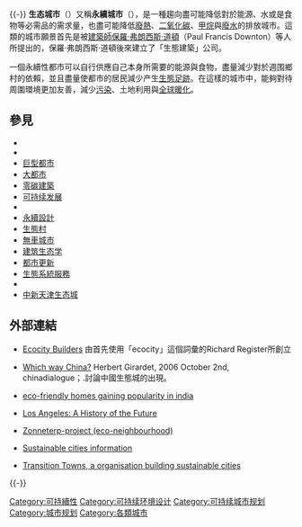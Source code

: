 {{noteTA
|1=zh-hans:弗朗西斯; zh-hant:法蘭西斯;
}}
{{Expand language|en|time=2017-02-04}}
{{專家}}{{-}}
'''生态城市'''（{{lang|en|Eco-city}}）又稱'''永續城市'''（{{lang|en|Sustainable city}}），是一種趨向盡可能降低對於能源、水或是食物等必需品的需求量，也盡可能降低[[廢熱|廢熱]]、[[二氧化碳|二氧化碳]]、[[甲烷|甲烷]]與[[廢水|廢水]]的排放城市。這類的城市願景首先是被[[建築師|建築師]][[保羅·弗朗西斯·道頓|保羅·弗朗西斯·道頓]]（Paul Francis Downton）等人所提出的，保羅·弗朗西斯·道頓後來建立了「生態建築」公司。

一個永續性都市可以自行供應自己本身所需要的能源與食物，盡量減少對於週围鄉村的依賴，並且盡量使都市的居民減少产生[[生態足跡|生態足跡]]。在這樣的城市中，能夠對待周圍環境更加友善，減少[[污染|污染]]、土地利用與[[全球暖化|全球暖化]]。

== 參見 ==
{{Portal box|可持续发展|可再生能源}} 

*{{link-en|大地之舟|Earthship}}
*{{link-en|人類群居學|Ekistics}}
*[[巨型都市|巨型都市]]
*[[大都市|大都市]]
*[[零碳建築|零碳建築]]
*[[可持续发展|可持续发展]]
*{{link-en|可持续景观建筑|Sustainable landscape architecture}}
*[[永續設計|永續設計]]
*[[生態村|生態村]]
*[[無車城市|無車城市]]
*[[建筑生态学|建筑生态学]]
*[[都市更新|都市更新]]
*[[生態系統服務|生態系統服務]]
*{{link-en|都市代謝|urban metabolism}}
*[[中新天津生态城|中新天津生态城]]

== 外部連結 ==
*{{en icon}}[http://www.ecocitybuilders.org Ecocity Builders] {{Wayback|url=http://www.ecocitybuilders.org/ |date=20120303164711 }} 由首先使用「ecocity」這個詞彙的Richard Register所創立
*{{en icon}}[http://www.chinadialogue.net/article/show/single/en/297-Which-way-China- Which way China?] {{Wayback|url=http://www.chinadialogue.net/article/show/single/en/297-Which-way-China- |date=20190817183734 }}Herbert Girardet, 2006 October 2nd, chinadialogue；.討論中國生態城的出現。
*{{en icon}}[http://www.alphagcorp.com/mediacenter_News.aspx?PGID=124 eco-friendly homes gaining popularity in india] {{Wayback|url=http://www.alphagcorp.com/mediacenter_News.aspx?PGID=124 |date=20141231213825 }}
*{{en icon}}[https://web.archive.org/web/20070625135937/http://www.ithacahours.com/losangeles.html Los Angeles: A History of the Future]
*{{en icon}}[http://www.zonneterp.nl/english/index_uk.html Zonneterp-project (eco-neighbourhood)] {{Wayback|url=http://www.zonneterp.nl/english/index_uk.html |date=20200224012941 }}
*{{en icon}}[http://www.sustainablecitiesnet.com Sustainable cities information] {{Wayback|url=http://www.sustainablecitiesnet.com/ |date=20191201202616 }}
*{{en icon}}[http://transitiontowns.org/ Transition Towns, a organisation building sustainable cities] {{Wayback|url=http://transitiontowns.org/ |date=20110119020655 }}

{{-}}
{{Sustainability|selected=disciplines}}
{{城市与区域规划}}

[[Category:可持續性|Category:可持續性]]
[[Category:可持续环境设计|Category:可持续环境设计]]
[[Category:可持续城市规划|Category:可持续城市规划]]
[[Category:城市规划|Category:城市规划]]
[[Category:各類城市|Category:各類城市]]